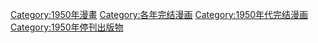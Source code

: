 [[Category:1950年漫畫|Category:1950年漫畫]]
[[Category:各年完结漫画|Category:各年完结漫画]]
[[Category:1950年代完结漫画|Category:1950年代完结漫画]]
[[Category:1950年停刊出版物|Category:1950年停刊出版物]]